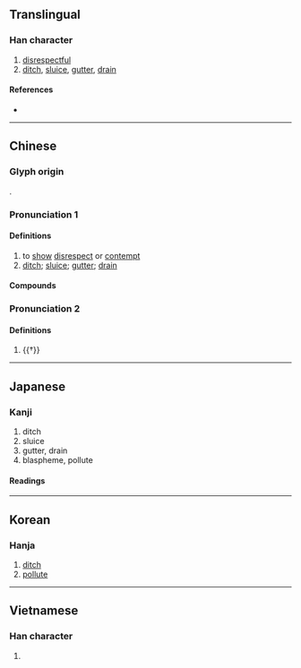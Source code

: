 {{also|渎|涜}}
{{character info}}
==Translingual==
{{Han simplified forms|瀆|涜|渎|ex=y}}

===Han character===
{{Han char|rn=85|rad=水|as=15|sn=18|four=34186|canj=EGWC|ids=⿰氵賣}}

# [[disrespectful]]
# [[ditch]], [[sluice]], [[gutter]], [[drain]]

====References====
* {{Han ref|kx=0658.340|dkj=18591|dj=1068.290|hdz=31776.060|uh=7006|ud=28678|bh=C270|bd=49776}}

----

==Chinese==
{{zh-forms|s=渎|alt=凟}}

===Glyph origin===
{{Han etym}}
{{Han compound|水|𧶠|c1=s|c2=p|t1=water|ls=psc}}.

===Pronunciation 1===
{{zh-pron
|m=dú
|c=duk6
|h=pfs=
|md=
|mn=to̍k
|w=
|mc=y
|oc=y
|cat=n,a
}}
{{attention|nan|where is to̍k?}}

====Definitions====
{{zh-hanzi}}

# to [[show]] [[disrespect]] or [[contempt]]
# [[ditch]]; [[sluice]]; [[gutter]]; [[drain]]

====Compounds====
{{zh-der|褻瀆|侵瀆|干瀆|四瀆|冒瀆|八海四瀆|五岳四瀆|川瀆|瀆職|瀆犯|溝瀆|牧瀆|瀆神|輕瀆|自瀆|貪瀆}}

===Pronunciation 2===
{{zh-pron
|m=dòu
|c=dau6
|cat=n
}}

====Definitions====
{{zh-hanzi}}

# {{†}} {{zh-alt-form|竇|[[opening]]; [[hole]]}}

{{zh-cat|Water}}

----

==Japanese==

===Kanji===
{{ja-kanji|grade=|rs=水15|shin=涜}}

# ditch
# sluice
# gutter, drain
# blaspheme, pollute

====Readings====
{{ja-readings
|goon=どく
|kanon=とく
|kun=みぞ-, けが-す
}}

----

==Korean==

===Hanja===
{{ko-hanja|독}}

# [[ditch]]
# [[pollute]]

----

==Vietnamese==

===Han character===
{{vi-readings|reading=độc|rs=水15}}

# {{rfdef|vi}}
